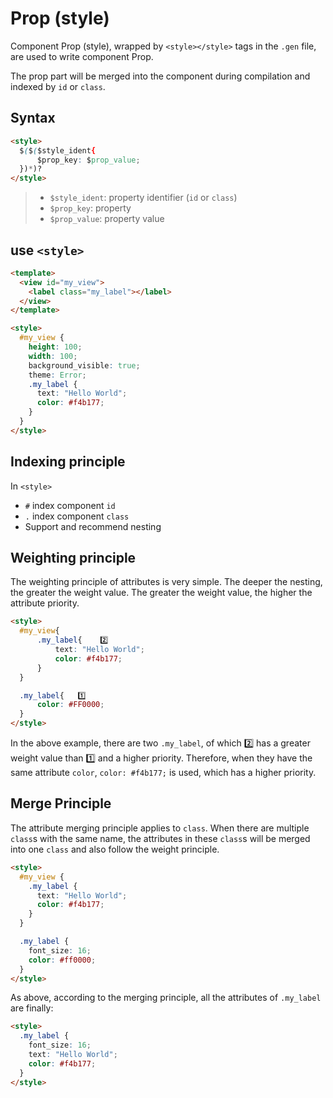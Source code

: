 # Prop (style)

Component Prop (style), wrapped by `<style></style>` tags in the `.gen` file, are used to write component Prop.

The prop part will be merged into the component during compilation and indexed by `id` or `class`.

## Syntax

```html
<style>
  $($($style_ident{
      $prop_key: $prop_value;
  })*)?
</style>
```

> - `$style_ident`: property identifier (`id` or `class`)
> - `$prop_key`: property
> - `$prop_value`: property value

## use `<style>`

```html
<template>
  <view id="my_view">
    <label class="my_label"></label>
  </view>
</template>

<style>
  #my_view {
    height: 100;
    width: 100;
    background_visible: true;
    theme: Error;
    .my_label {
      text: "Hello World";
      color: #f4b177;
    }
  }
</style>
```

## Indexing principle

In `<style>`

- `#` index component `id`
- `.` index component `class`
- Support and recommend nesting

## Weighting principle

The weighting principle of attributes is very simple. The deeper the nesting, the greater the weight value. The greater the weight value, the higher the attribute priority.

```html
<style>
  #my_view{
      .my_label{    2️⃣
          text: "Hello World";
          color: #f4b177;
      }
  }

  .my_label{   1️⃣
      color: #FF0000;
  }
</style>
```

In the above example, there are two `.my_label`, of which 2️⃣ has a greater weight value than 1️⃣ and a higher priority. Therefore, when they have the same attribute `color`, `color: #f4b177;` is used, which has a higher priority.

## Merge Principle

The attribute merging principle applies to `class`. When there are multiple `class`s with the same name, the attributes in these `class`s will be merged into one `class` and also follow the weight principle.

```html
<style>
  #my_view {
    .my_label {
      text: "Hello World";
      color: #f4b177;
    }
  }

  .my_label {
    font_size: 16;
    color: #ff0000;
  }
</style>
```

As above, according to the merging principle, all the attributes of `.my_label` are finally:

```html
<style>
  .my_label {
    font_size: 16;
    text: "Hello World";
    color: #f4b177;
  }
</style>
```
